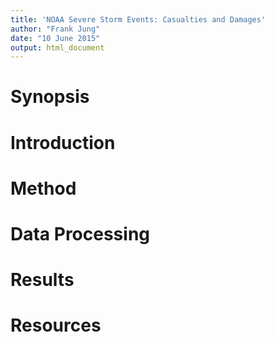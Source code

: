 ```yaml
---
title: 'NOAA Severe Storm Events: Casualties and Damages'
author: "Frank Jung"
date: "10 June 2015"
output: html_document
---
```


Synopsis
========

Introduction
============

Method
======

Data Processing
===============


Results
=======


Resources
=========



